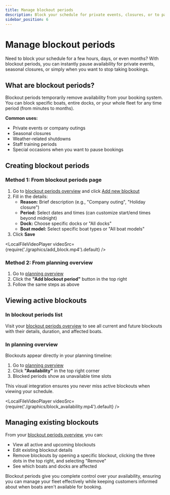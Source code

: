 ```yaml
---
title: Manage blockout periods
description: Block your schedule for private events, closures, or to pause availability
sidebar_position: 6
---
```



# Manage blockout periods

Need to block your schedule for a few hours, days, or even months? With blockout periods, you can instantly pause availability for private events, seasonal closures, or simply when you want to stop taking bookings.

## What are blockout periods?

Blockout periods temporarily remove availability from your booking system. You can block specific boats, entire docks, or your whole fleet for any time period (from minutes to months).

**Common uses:**

- Private events or company outings
- Seasonal closures
- Weather-related shutdowns
- Staff training periods
- Special occasions when you want to pause bookings

## Creating blockout periods

### Method 1: From blockout periods page

1. Go to [blockout periods overview](https://dashboard.letsbook.app/blocks) and click [Add new blockout](https://dashboard.letsbook.app/blocks/new)
2. Fill in the details:
    - **Reason:** Brief description (e.g., "Company outing", "Holiday closure")
    - **Period:** Select dates and times (can customize start/end times beyond midnight)
    - **Dock:** Choose specific docks or "All docks"
    - **Boat model:** Select specific boat types or "All boat models"
3. Click **Save**

<LocalFileVideoPlayer videoSrc={require('./graphics/add_block.mp4').default} />

### Method 2: From planning overview

1. Go to [planning overview](https://dashboard.letsbook.app/planning)
2. Click the **"Add blockout period"** button in the top right
3. Follow the same steps as above

## Viewing active blockouts

### In blockout periods list

Visit your [blockout periods overview](https://dashboard.letsbook.app/blocks) to see all current and future blockouts with their details, duration, and affected boats.

### In planning overview

Blockouts appear directly in your planning timeline:

1. Go to [planning overview](https://dashboard.letsbook.app/planning)
2. Click **"Availability"** in the top right corner
3. Blocked periods show as unavailable time slots

This visual integration ensures you never miss active blockouts when viewing your schedule.

<LocalFileVideoPlayer
    videoSrc={require('./graphics/block_availability.mp4').default}
/>

## Managing existing blockouts

From your [blockout periods overview](https://dashboard.letsbook.app/blocks), you can:

- View all active and upcoming blockouts
- Edit existing blockout details
- Remove blockouts by opening a specific blockout, clicking the three dots in the top right, and selecting "Remove"
- See which boats and docks are affected

Blockout periods give you complete control over your availability, ensuring you can manage your fleet effectively while keeping customers informed about when boats aren't available for booking.

